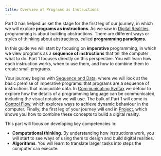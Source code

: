 ```yaml
---
title: Overview of Programs as Instructions
---
```


<div class="not-content">
  <YouTube id="fQbKZoxILoo" params="fs=1&modestbranding=1&rel=0&autoplay=1"/>
</div>

Part 0 has helped us set the stage for the first leg of our journey, in which we will explore **programs as instructions**.
As we saw in [Digital Realities](../part-0-getting-started/1-digital-realities/0-overview), programming is about building abstractions.
There are different ways or styles of thinking about abstractions, called **programming paradigms**.

In this guide we will start by focusing on **imperative** programming, in which we view programs as a **sequence of instructions** that tell the computer what to do. Part 1 focuses directly on this perspective. You will learn how each instruction works, when to use them, and how to combine them to create small programs.

Your journey begins with [Sequence and Data](./1-sequence-and-data/0-overview), where we will look at the basic premise of imperative programs: that programs are a sequence of instructions that manipulate data. In [Communicating Syntax](./2-communicating-syntax/0-overview) we detour to explore how the details of a programming language can be communicated, including the visual notation we will use. The bulk of Part 1 will come in [Control Flow](./3-control-flow/0-overview), which explores ways to achieve dynamic behaviour in the computer. Finally, the first leg of your journey will end in [Project](./4-project/0-overview), which shows you how to combine these concepts to build a digital reality.

This part will focus on developing key competencies in:

- **Computational thinking**. By understanding how instructions work, you will start to see ways of using them to design and build digital realities.
- **Algorithms**. You will learn to translate larger tasks into steps the computer can execute.
